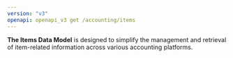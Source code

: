 ```yaml
---
version: "v3"
openapi: openapi_v3 get /accounting/items
---
```


**The Items Data Model** is designed to simplify the management and retrieval of item-related information across various accounting platforms.
